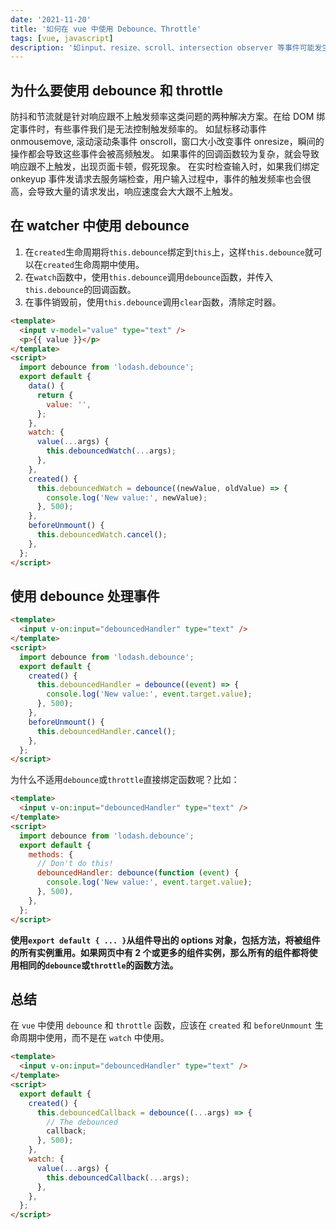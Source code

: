 ```yaml
---
date: '2021-11-20'
title: '如何在 vue 中使用 Debounce、Throttle'
tags: [vue, javascript]
description: '如input、resize、scroll、intersection observer 等事件可能发生得非常频繁，例如每秒发生几次，因此调用一个动作，比如对每个事件发出读取请求，并不是一个明智的方法。'
---
```


## 为什么要使用 debounce 和 throttle

防抖和节流就是针对响应跟不上触发频率这类问题的两种解决方案。在给 DOM 绑定事件时，有些事件我们是无法控制触发频率的。 如鼠标移动事件 onmousemove, 滚动滚动条事件 onscroll，窗口大小改变事件 onresize，瞬间的操作都会导致这些事件会被高频触发。 如果事件的回调函数较为复杂，就会导致响应跟不上触发，出现页面卡顿，假死现象。 在实时检查输入时，如果我们绑定 onkeyup 事件发请求去服务端检查，用户输入过程中，事件的触发频率也会很高，会导致大量的请求发出，响应速度会大大跟不上触发。

## 在 watcher 中使用 debounce

1. 在`created`生命周期将`this.debounce`绑定到`this`上，这样`this.debounce`就可以在`created`生命周期中使用。
2. 在`watch`函数中，使用`this.debounce`调用`debounce`函数，并传入`this.debounce`的回调函数。
3. 在事件销毁前，使用`this.debounce`调用`clear`函数，清除定时器。

```html
<template>
  <input v-model="value" type="text" />
  <p>{{ value }}</p>
</template>
<script>
  import debounce from 'lodash.debounce';
  export default {
    data() {
      return {
        value: '',
      };
    },
    watch: {
      value(...args) {
        this.debouncedWatch(...args);
      },
    },
    created() {
      this.debouncedWatch = debounce((newValue, oldValue) => {
        console.log('New value:', newValue);
      }, 500);
    },
    beforeUnmount() {
      this.debouncedWatch.cancel();
    },
  };
</script>
```

## 使用 debounce 处理事件

```html
<template>
  <input v-on:input="debouncedHandler" type="text" />
</template>
<script>
  import debounce from 'lodash.debounce';
  export default {
    created() {
      this.debouncedHandler = debounce((event) => {
        console.log('New value:', event.target.value);
      }, 500);
    },
    beforeUnmount() {
      this.debouncedHandler.cancel();
    },
  };
</script>
```

为什么不适用`debounce`或`throttle`直接绑定函数呢？比如：

```html
<template>
  <input v-on:input="debouncedHandler" type="text" />
</template>
<script>
  import debounce from 'lodash.debounce';
  export default {
    methods: {
      // Don't do this!
      debouncedHandler: debounce(function (event) {
        console.log('New value:', event.target.value);
      }, 500),
    },
  };
</script>
```

**使用`export default { ... }`从组件导出的 options 对象，包括方法，将被组件的所有实例重用。如果网页中有 2 个或更多的组件实例，那么所有的组件都将使用相同的`debounce`或`throttle`的函数方法。**

## 总结

在 `vue` 中使用 `debounce` 和 `throttle` 函数，应该在 `created` 和 `beforeUnmount` 生命周期中使用，而不是在 `watch` 中使用。

```html
<template>
  <input v-on:input="debouncedHandler" type="text" />
</template>
<script>
  export default {
    created() {
      this.debouncedCallback = debounce((...args) => {
        // The debounced
        callback;
      }, 500);
    },
    watch: {
      value(...args) {
        this.debouncedCallback(...args);
      },
    },
  };
</script>
```
